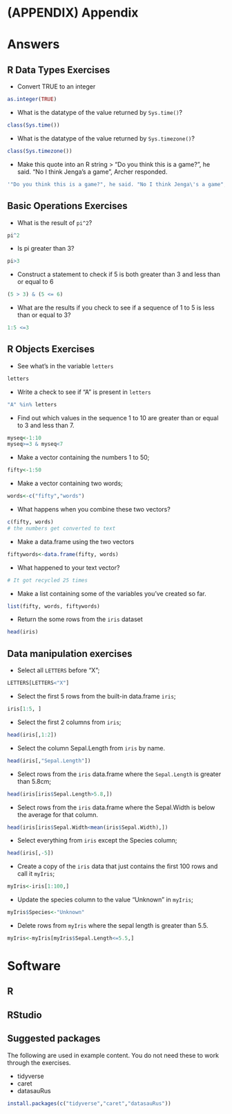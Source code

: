 # (APPENDIX) Appendix {-}

# Answers

## R Data Types Exercises
- Convert TRUE to an integer
```r
as.integer(TRUE)
```

- What is the datatype of the value returned by `Sys.time()`?
```r
class(Sys.time())
```

- What is the datatype of the value returned by `Sys.timezone()`?
```r
class(Sys.timezone())
```

- Make this quote into an R string
> "Do you think this is a game?", he said. "No I think Jenga's a game", Archer responded.

```r
'"Do you think this is a game?", he said. "No I think Jenga\'s a game", Archer responded.'
```

## Basic Operations Exercises
- What is the result of `pi^2`?
```r
pi^2
```

- Is pi greater than 3?
```r
pi>3
```

- Construct a statement to check if 5 is both greater than 3 and less than or equal to 6
```r
(5 > 3) & (5 <= 6)
```

- What are the results if you check to see if a sequence of 1 to 5 is less than or equal to 3?
```r
1:5 <=3
```

## R Objects Exercises
-  See what's in the variable `letters`
```r
letters
```

-  Write a check to see if "A" is present in `letters`
```r
"A" %in% letters
```

-  Find out which values in the sequence 1 to 10 are greater than or equal to 3 and less than 7.
```r
myseq<-1:10
myseq>=3 & myseq<7
```

-  Make a vector containing the numbers 1 to 50;
```r
fifty<-1:50
```

-  Make a vector containing two words;
```r
words<-c("fifty","words")
```

-  What happens when you combine these two vectors?
```r
c(fifty, words)
# the numbers get converted to text
```

-  Make a data.frame using the two vectors
```r
fiftywords<-data.frame(fifty, words)
```

-  What happened to your text vector?
```r
# It got recycled 25 times
```

-  Make a list containing some of the variables you've created so far.
```r
list(fifty, words, fiftywords)
```

-  Return the some rows from the `iris` dataset
```r
head(iris)
```

## Data manipulation exercises
- Select all `LETTERS` before "X";
```r
LETTERS[LETTERS<"X"]
```

- Select the first 5 rows from the built-in data.frame `iris`;
```r
iris[1:5, ]
```

- Select the first 2 columns from `iris`;
```r
head(iris[,1:2])
```

- Select the column Sepal.Length from `iris` by name.
```r
head(iris[,"Sepal.Length"])
```

- Select rows from the `iris` data.frame where the `Sepal.Length` is greater than 5.8cm;
```r
head(iris[iris$Sepal.Length>5.8,])
```

- Select rows from the `iris` data.frame where the Sepal.Width is below the average for that column.
```r
head(iris[iris$Sepal.Width<mean(iris$Sepal.Width),])
```

- Select everything from `iris` except the Species column;
```r
head(iris[,-5])
```

- Create a copy of the `iris` data that just contains the first 100 rows and call it `myIris`;
```r
myIris<-iris[1:100,]
```

- Update the species column to the value "Unknown" in `myIris`;
```r
myIris$Species<-"Unknown"
```

- Delete rows from `myIris` where the sepal length is greater than 5.5.
```r
myIris<-myIris[myIris$Sepal.Length<=5.5,]
```




# Software
## R
## RStudio
## Suggested packages
The following are used in example content. You do not need these to work through the exercises.

- tidyverse
- caret
- datasauRus

```r
install.packages(c("tidyverse","caret","datasauRus"))
```
